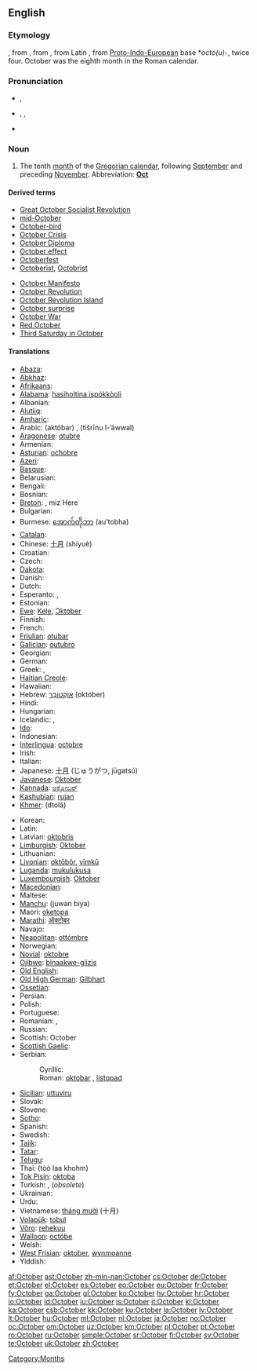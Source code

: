 {{also|october}}
==English==

===Etymology===
{{etyl|enm}}, from {{etyl|ang}}, from {{etyl|la}} {{term|october|octōber|eighth month|lang=la}}, from Latin {{term|octo|octō|eight|lang=la}}, from [[Proto-Indo-European]] base *''octo(u)-'', twice four. October was the eighth month in the Roman calendar.

===Pronunciation===
* {{a|UK}} {{IPA|/ɒkˈtəʊbə/}}, {{SAMPA|/Qk"t@Ub@/}}
* {{a|US}} {{enPR|äk-tōʹbər}}, {{IPA|/ɑkˈtoʊbəɹ/}}, {{SAMPA|/Ak"toUb@r/}}
* {{audio|en-us-October.ogg|Audio (US)}}

===Noun===
{{en-noun|s|-}}

# The tenth [[month]] of the [[Gregorian calendar]], following [[September]] and preceding [[November]]. Abbreviation: '''[[Oct]]'''

====Derived terms====
{{top2}}
* [[w:October Revolution|Great October Socialist Revolution]]
* [[mid-October]]
* [[October-bird]]
* [[w:October Crisis|October Crisis]]
* [[w:October Diploma|October Diploma]]
* [[October effect]]
* [[Octoberfest]]
* [[Octoberist]], [[Octobrist]]
{{mid2}}
* [[w:October Manifesto|October Manifesto]]
* [[October Revolution]]
* [[w:October Revolution Island|October Revolution Island]]
* [[October surprise]]
* [[w:October War|October War]]
* [[w:October Revolution|Red October]]
* [[w:Third Saturday in October|Third Saturday in October]]
{{bottom}}

====Translations====
{{trans-top|tenth month of the Gregorian calendar}}
* [[Abaza]]: {{tø|abq|октябрь}}
* [[Abkhaz]]: {{Cyrl|[[жьҭаара]]}} {{IPAchar|(ẓ̌ṭaara)}}
* [[Afrikaans]]: {{t+|af|Oktober|xs=Afrikaans}}
* [[Alabama]]: [[hasiholtina ispókkòoli]]
* Albanian: {{t|sq|tetor|xs=Albanian}}
* [[Alutiiq]]: {{tø|ems|Kakegllum Iralua}}
* [[Amharic]]: {{t|am|ኦክተውበር|tr=oktäwbär|sc=Ethi|xs=Amharic}}
* Arabic: {{Arab|[[اكتوبر|أكْتُوبَر]]}} (aktóbar) {{m}}, {{Arab|[[تشرين الاول|تِشرينُ الأوّلُ]]}} (tišrīnu l-’áwwal) {{m}}
* [[Aragonese]]: [[otubre]] {{m}}
* Armenian: {{t+|hy|հոկտեմբեր|tr=hoktember}}
* [[Asturian]]: [[ochobre]] {{m}}
* [[Azeri]]: {{t|az|oktyabr|xs=Azeri}}
* [[Basque]]: {{t+|eu|urri|xs=Basque}}
* Belarusian: {{t-|be|кастрычнік|tr=kastrýčnik|xs=Belarusian}}
* Bengali: {{t+|bn|অক্টোবর|sc=Beng|xs=Bengali}}
* Bosnian: {{t-|bs|oktobar|m}}
* [[Breton]]: {{t-|br|Here|xs=Breton}}, miz Here
* Bulgarian: {{t+|bg|октомври|m|tr=októmvri}}
* Burmese: [[အောက်တိုဘာ]] (au’tobha)
* [[Catalan]]: {{t+|ca|octubre|m}}
* Chinese: [[十月]] (shíyuè)
* Croatian: {{t+|hr|listopad|m}}
* Czech: {{t+|cs|říjen|m}}
* [[Dakota]]: {{tø|dak|Wi iwikcemna}}
* Danish: {{t+|da|oktober}}
* Dutch: {{t+|nl|oktober}}
* Esperanto: {{t+|eo|oktobro|xs=Esperanto}},  {{t-|eo|Oktobro|xs=Esperanto}}
* Estonian: {{t+|et|oktoober}}
* [[Ewe]]: [[Kele]], [[Ɔktober]]
* Finnish: {{t+|fi|lokakuu}}
* French: {{t+|fr|octobre|m}}
* [[Friulian]]: [[otubar]] {{m}}
* [[Galician]]: [[outubro]] {{m}}
* Georgian: {{t-|ka|ოქტომბერი|tr=oxtomberi|sc=Geor|xs=Georgian}}
* German: {{t+|de|Oktober|m}}
* Greek: {{t+|el|Οκτώβριος|m|tr=Októvrios}}, {{t+|el|Οκτώβρης|m|tr=Októvris}}
* [[Haitian Creole]]: {{tø|ht|oktòb}}
* Hawaiian: {{tø|haw|ʻOkakopa}}
* Hebrew: [[אוקטובר|אוֹקְטוֹבֶּר]] (október)
* Hindi: {{t-|hi|अक्तूबर|m|tr=aktūbar|xs=Hindi}}
* Hungarian: {{t+|hu|október}}
* Icelandic: {{t+|is|október|m}}, {{t-|is|októbermánuður|m}}
* [[Ido]]: {{t+|io|oktobro|xs=Ido}}
* Indonesian: {{t-|id|oktober|xs=Indonesian}}
* [[Interlingua]]: [[octobre]]
* Irish: {{t+|ga|Deireadh Fómhair|xs=Irish}}
* Italian: {{t+|it|ottobre|m}}
* Japanese: [[十月]] (じゅうがつ, jūgatsú)
* [[Javanese]]: [[Oktober]]
* [[Kannada]]: [[ಅಕ್ಟೋಬರ್]] {{unicode|(akṭōbara)}}
* [[Kashubian]]: [[rujan]] {{m}}
* [[Khmer]]: {{Khmr|[[តុលា]]}} (dtolā)
{{trans-mid}}
* Korean: {{t+|ko|시월|tr=siweol|sc=KOchar}}
* Latin: {{t+|la|october}}
* Latvian: [[oktobris]] {{m}}
* [[Limburgish]]: [[Oktober]] {{m}}
* Lithuanian: {{t+|lt|spalis|m|xs=Lithuanian}}
* [[Livonian]]: [[oktōbõr]], [[vīmkū]]
* [[Luganda]]: [[mukulukusa]]
* [[Luxembourgish]]: [[Oktober]] {{m}}
* [[Macedonian]]: {{t+|mk|октомври|m|tr=októmvri}}
* Maltese: {{t-|mt|Ottubru|xs=Maltese}}
* [[Manchu]]: (juwan biya)
* Maori: [[oketopa]]
* [[Marathi]]: [[ऑक्टोबर]] {{unicode|(okṭobar)}}
* Navajo: {{tø|nv|Ghąąjį}}
* [[Neapolitan]]: [[ottómbre]] {{m}}
* Norwegian: {{t+|no|oktober}}
* [[Novial]]: [[oktobre]]
* [[Ojibwe]]: [[binaakwe-giizis]]
* [[Old English]]: {{t+|ang|winterfylleþ|xs=Old English}}
* [[Old High German]]: [[Gilbhart]] {{m}}
* [[Ossetian]]: {{tø|os|октябрь|tr=oktjábr’|sc=Cyrl|xs=Ossetian}}
* Persian: {{t-|fa|اکتبر|tr=oktobr|xs=Persian}}
* Polish: {{t+|pl|październik|m}}
* Portuguese: {{t+|pt|outubro|m}}
* Romanian: {{t+|ro|octombrie}}, {{qualifier|pop}} {{t|ro|brumărel}}
* Russian: {{t+|ru|октябрь|m|tr=oktjábr’}}
* Scottish: October
* [[Scottish Gaelic]]: {{t-|gd|Dàmhair|f|alt=an Dàmhair|xs=Scottish Gaelic}}
* Serbian:
*: Cyrillic: {{t+|sr|октобар|m|sc=Cyrl}}
*: Roman: [[oktobar#Serbian|oktobar]] {{m}}, [[listopad]] {{m}}
* [[Sicilian]]: [[uttuviru]] {{m}}
* Slovak: {{t+|sk|október|m}}
* Slovene: {{t-|sl|október|m}}
* [[Sotho]]: {{t|st|Mphalane|xs=Sotho}}
* Spanish: {{t+|es|octubre|m}}
* Swedish: {{t+|sv|oktober}}
* [[Tajik]]: {{t-|tg|октябр|tr=oktjabr|sc=Cyrl|xs=Tajik}}
* [[Tatar]]: {{t-|tt|öktäber|xs=Tatar}}
* [[Telugu]]: {{t|te|అక్టోబరు|tr=akTObaru}}
* Thai: {{Thai|[[ตุลาคม]]}} (tòò laa khohm)
* [[Tok Pisin]]: [[oktoba]]
* Turkish: {{t+|tr|ekim}}, {{t|tr|Teşrini Evvel}} (''obsolete'')
* Ukrainian: {{t+|uk|жовтень|m|tr=žovten’|xs=Ukrainian}}
* Urdu: {{t-|ur|اکتوبر|m|tr=aktobar|xs=Urdu}}
* Vietnamese: [[tháng mười]] (十月)
* [[Volapük]]: [[tobul]]
* [[Võro]]: [[rehekuu]]
* [[Walloon]]: [[octóbe]] {{m}}
* Welsh: {{t-|cy|Hydref|xs=Welsh}}
* [[West Frisian]]: [[oktober]], [[wynmoanne]]
* Yiddish: {{t-|yi|אָקטאָבער|m|tr=oktober |sc=yi-Hebr|xs=Yiddish}}
{{trans-bottom}}

[[Category:Months]]

[[af:October]]
[[ast:October]]
[[zh-min-nan:October]]
[[cs:October]]
[[de:October]]
[[et:October]]
[[el:October]]
[[es:October]]
[[eo:October]]
[[eu:October]]
[[fr:October]]
[[fy:October]]
[[ga:October]]
[[gl:October]]
[[ko:October]]
[[hy:October]]
[[hr:October]]
[[io:October]]
[[id:October]]
[[iu:October]]
[[is:October]]
[[it:October]]
[[kl:October]]
[[ka:October]]
[[csb:October]]
[[kk:October]]
[[ku:October]]
[[la:October]]
[[lv:October]]
[[lt:October]]
[[hu:October]]
[[ml:October]]
[[nl:October]]
[[ja:October]]
[[no:October]]
[[oc:October]]
[[om:October]]
[[uz:October]]
[[km:October]]
[[pl:October]]
[[pt:October]]
[[ro:October]]
[[ru:October]]
[[simple:October]]
[[sr:October]]
[[fi:October]]
[[sv:October]]
[[te:October]]
[[uk:October]]
[[zh:October]]